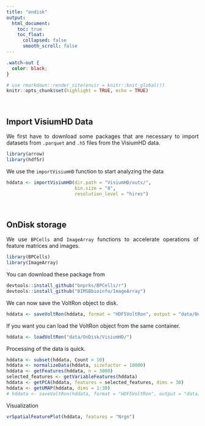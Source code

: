 ```yaml
---
title: "ondisk"
output: 
  html_document:
    toc: true
    toc_float:
      collapsed: false
      smooth_scroll: false
---
```


<style>
.title{
  display: none;
}
body {
  text-align: justify
}
.center {
  display: block;
  margin-left: auto;
  margin-right: auto;
}
</style>

```css
.watch-out {
  color: black;
}
```

```r
# use rmarkdown::render_site(envir = knitr::knit_global())
knitr::opts_chunk$set(highlight = TRUE, echo = TRUE)
```

<br>

## Import VisiumHD Data

We first have to download some packages that are necessary to import datasets from `.parquet` and `.h5` files from the VisiumHD data.

```r
library(arrow)
library(hdf5r)
```

We use the `importVisiumHD` function to start analyzing the data

```r
hddata <- importVisiumHD(dir.path = "VisiumHD/outs/", 
                         bin.size = "8", 
                         resolution_level = "hires")
```

<br>

## OnDisk storage

We use `BPCells` and `ImageArray` functions to accelerate operations of feature matrices and images.

```r
library(BPCells)
library(ImageArray)
```

You can download these package from

```r
devtools::install_github("bnprks/BPCells/r")
devtools::install_github("BIMSBbioinfo/ImageArray")
```

We can now save the VoltRon object to disk.

```r
hddata <- saveVoltRon(hddata, format = "HDF5VoltRon", output = "data/OnDisk/VisiumHD")
```

If you want you can load the VoltRon object from the same container.

```r
hddata <- loadVoltRon("data/OnDisk/VisiumHD/")
```

Processing of the data is quick.

```r
hddata <- subset(hddata, Count > 10)
hddata <- normalizeData(hddata, sizefactor = 10000)
hddata <- getFeatures(hddata, n = 3000)
selected_features <- getVariableFeatures(hddata)
hddata <- getPCA(hddata, features = selected_features, dims = 30)
hddata <- getUMAP(hddata, dims = 1:30)
# hddata <- saveVoltRon(hddata, format = "HDF5VoltRon", output = "data/OnDisk/VisiumHD")
```

Visualization

```r
vrSpatialFeaturePlot(hddata, features = "Nrgn")
```
